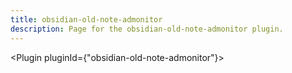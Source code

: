 ---
title: obsidian-old-note-admonitor
description: Page for the obsidian-old-note-admonitor plugin.
---


<Plugin pluginId={"obsidian-old-note-admonitor"}></Plugin>